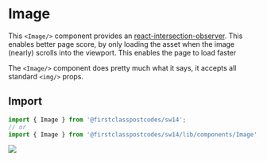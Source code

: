 
<Meta title="Components/Image" component={Image} />

# Image

This `<Image/>` component provides an [react-intersection-observer](https://www.npmjs.com/package/react-intersection-observer). This enables better page score, by only loading the asset when the image (nearly) scrolls into the viewport. This enables the page to load faster 

The `<Image/>` component does pretty much what it says, it accepts all standard `<img/>` props.

## Import

```js
import { Image } from '@firstclasspostcodes/sw14';
// or
import { Image } from '@firstclasspostcodes/sw14/lib/components/Image';
```

<Preview>
  <Story name="Image">
    <Image src="https://via.placeholder.com/350x150" />
  </Story>
</Preview>